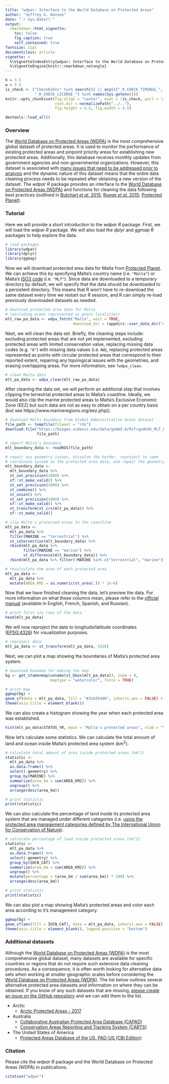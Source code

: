 ```yaml
---
title: "wdpar: Interface to the World Database on Protected Areas"
author: "Jeffrey O. Hanson"
date: "`r Sys.Date()`"
output:
  rmarkdown::html_vignette:
    toc: false
    fig_caption: true
    self_contained: true
fontsize: 11pt
documentclass: article
vignette: >
  %\VignetteIndexEntry{wdpar: Interface to the World Database on Protected Areas}
  %\VignetteEngine{knitr::rmarkdown_notangle}
---
```


```r
h = 3.5
w = 3.5
is_check <- ("CheckExEnv" %in% search()) || any(c("_R_CHECK_TIMINGS_",
             "_R_CHECK_LICENSE_") %in% names(Sys.getenv()))
knitr::opts_chunk$set(fig.align = "center", eval = !is_check, purl = !is_check,
                      root.dir = normalizePath("../.."),
                      fig.height = 4.5, fig.width = 4.5)
```

```r
devtools::load_all()
```

### Overview

The [World Database on Protected Areas (WDPA)](https://www.protectedplanet.net/en) is the most comprehensive global dataset of protected areas. It is used to monitor the performance of existing protected areas and pinpoint priority areas for establishing new protected areas. Additionally, this database receives monthly updates from government agencies and non-governmental organizations. However, this dataset is associated with [many issues that need to be addressed prior to analysis](https://www.protectedplanet.net/en/resources/calculating-protected-area-coverage) and the dynamic nature of this dataset means that the entire data cleaning process needs to be repeated after obtaining a new version of the dataset. The _wdpar R_ package provides an interface to the [World Database on Protected Areas (WDPA)](https://www.protectedplanet.net/en) and functions for cleaning the data following best practices (outlined in [Butchart _et al._ 2015](https://dx.doi.org/10.1111/conl.12158); [Runge _et al._ 2015](https://www.sciencemag.org/doi/abs/10.1126/science.aac9180); [Protected Planet](https://www.protectedplanet.net/en/resources/calculating-protected-area-coverage)).

### Tutorial

Here we will provide a short introduction to the _wdpar R_ package. First, we will load the _wdpar R_ package. We will also load the _dplyr_ and _ggmap R_ packages to help explore the data.

```r
# load packages
library(wdpar)
library(dplyr)
library(ggmap)
```

Now we will download protected area data for Malta from [Protected Planet](https://www.protectedplanet.net/en). We can achieve this by specifying Malta's country name (i.e. `"Malta"`) or Malta's [ISO3 code](https://en.wikipedia.org/wiki/ISO_3166-1_alpha-3) (i.e. `"MLT"`). Since data are downloaded to a temporary directory by default, we will specify that the data should be downloaded to a persistent directory. This means that R won't have to re-download the same dataset every time we restart our R session, and R can simply re-load previously downloaded datasets as needed.

```r
# download protected area data for Malta
# (excluding areas represented as point localities)
mlt_raw_pa_data <- wdpa_fetch("Malta", wait = TRUE,
                              download_dir = rappdirs::user_data_dir("wdpar"))
```

Next, we will clean the data set. Briefly, the cleaning steps include: excluding protected areas that are not yet implemented, excluding protected areas with limited conservation value, replacing missing data codes (e.g. `"0"`) with missing data values (i.e. `NA`), replacing protected areas represented as points with circular protected areas that correspond to their reported extent, repairing any topological issues with the geometries, and erasing overlapping areas. For more information, see `?wdpa_clean`.

```r
# clean Malta data
mlt_pa_data <- wdpa_clean(mlt_raw_pa_data)
```

After cleaning the data set, we will perform an additional step that involves
clipping the terrestrial protected areas to Malta's coastline. Ideally, we would
also clip the marine protected areas to Malta's Exclusive Economic Zone (EEZ) but such data are not as easy to obtain on a per country basis (but see https://www.marineregions.org/eez.php)).

```r
# download Malta boundary from Global Administrative Areas dataset
file_path <- tempfile(fileext = "rds")
download.file("https://biogeo.ucdavis.edu/data/gadm3.6/Rsf/gadm36_MLT_0_sf.rds",
              file_path)

# import Malta's boundary
mlt_boundary_data <- readRDS(file_path)

# repair any geometry issues, dissolve the border, reproject to same
# coordinate system as the protected area data, and repair the geometry again
mlt_boundary_data <-
  mlt_boundary_data %>%
  st_set_precision(1000) %>%
  sf::st_make_valid() %>%
  st_set_precision(1000) %>%
  st_combine() %>%
  st_union() %>%
  st_set_precision(1000) %>%
  sf::st_make_valid() %>%
  st_transform(st_crs(mlt_pa_data)) %>%
  sf::st_make_valid()

# clip Malta's protected areas to the coastline
mlt_pa_data <-
  mlt_pa_data %>%
  filter(MARINE == "terrestrial") %>%
  st_intersection(mlt_boundary_data) %>%
  rbind(mlt_pa_data %>%
        filter(MARINE == "marine") %>%
        st_difference(mlt_boundary_data)) %>%
  rbind(mlt_pa_data %>% filter(!MARINE %in% c("terrestrial", "marine")))

# recalculate the area of each protected area
mlt_pa_data <-
  mlt_pa_data %>%
  mutate(AREA_KM2 = as.numeric(st_area(.)) * 1e-6)
```

Now that we have finished cleaning the data, let's preview the data. For more information on what these columns mean, please refer to the [official manual](https://www.protectedplanet.net/en/resources/wdpa-manual) (available in English, French, Spanish, and Russian).

```r
# print first six rows of the data
head(mlt_pa_data)
```

We will now reproject the data to longitude/latitude coordinates ([EPSG:4326](https://spatialreference.org/ref/epsg/wgs-84/)) for visualization purposes.

```r
# reproject data
mlt_pa_data <- st_transform(mlt_pa_data, 4326)
```

Next, we can plot a map showing the boundaries of Malta's protected area system.

```r
# download basemap for making the map
bg <- get_stamenmap(unname(st_bbox(mlt_pa_data)), zoom = 8,
                    maptype = "watercolor", force = TRUE)

# print map
ggmap(bg) +
geom_sf(data = mlt_pa_data, fill = "#31A35480", inherit.aes = FALSE) +
theme(axis.title = element_blank())
```

We can also create a histogram showing the year when each protected area was established.

```r
hist(mlt_pa_data$STATUS_YR, main = "Malta's protected areas", xlab = "Year established")
```

Now let's calculate some statistics. We can calculate the total amount of land and ocean inside Malta's protected area system (km^2^).

```r
# calculate total amount of area inside protected areas (km^2)
statistic <-
  mlt_pa_data %>%
  as.data.frame() %>%
  select(-geometry) %>%
  group_by(MARINE) %>%
  summarize(area_km = sum(AREA_KM2)) %>%
  ungroup() %>%
  arrange(desc(area_km))

# print statistic
print(statistic)
```

We can also calculate the percentage of land inside its protected area system that are managed under different categories (i.e. [using the protected area management categories defined by The International Union for Conservation of Nature](https://www.iucn.org/theme/protected-areas/about/protected-area-categories)).

```r
# calculate percentage of land inside protected areas (km^2)
statistic <-
  mlt_pa_data %>%
  as.data.frame() %>%
  select(-geometry) %>%
  group_by(IUCN_CAT) %>%
  summarize(area_km = sum(AREA_KM2)) %>%
  ungroup() %>%
  mutate(percentage = (area_km / sum(area_km)) * 100) %>%
  arrange(desc(area_km))

# print statistic
print(statistic)
```

We can also plot a map showing Malta's protected areas and color each area according to it's management category.

```r
ggmap(bg) +
geom_sf(aes(fill = IUCN_CAT), data = mlt_pa_data, inherit.aes = FALSE) +
theme(axis.title = element_blank(), legend.position = "bottom")
```

### Additional datasets

Although the [World Database on Protected Areas (WDPA)](https://www.protectedplanet.net/en) is the most comprehensive global dataset, many datasets are available for specific countries or regions that do not require such extensive data cleaning procedures. As a consequence, it is often worth looking for alternative data sets when working at smaller geographic scales before considering the [World Database on Protected Areas (WDPA)](https://www.protectedplanet.net/en). The list below outlines several alternative protected area datasets and information on where they can be obtained. If you know of any such datasets that are missing, [please create an issue on the GitHub repository](https://github.com/prioritizr/wdpar/issues) and we can add them to the list.

* Arctic
    + [Arctic Protected Areas - 2017](http://geo.abds.is/geonetwork/srv/eng/catalog.search#/metadata/2e56ee1f-50a9-4983-88f4-edaa8588950d)
* Australia
    + [Collaborative Australian Protected Area Database (CAPAD)](https://www.environment.gov.au/land/nrs/science/capad)
    + [Conservation Areas Reporting and Tracking System (CARTS)](https://ccea-ccae.org)
* The United States of America
    + [Protected Areas Database of the US, PAD-US (CBI Edition)](https://consbio.org/products/projects/pad-us-cbi-edition)

### Citation

Please cite the _wdpar R_ package and the World Database on Protected Areas (WDPA) in publications.

```r
citation("wdpar")
```
